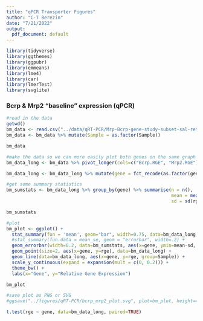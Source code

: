 ---
title: "qPCR Transporter Figures"
author: "C-T Berezin"
date: "7/21/2022"
output:
  pdf_document: default
---

```{r, message=FALSE, error=FALSE}
library(tidyverse)
library(ggthemes)
library(ggpubr)
library(emmeans)
library(lme4)
library(car)
library(lmerTest)
library(svglite)
```

### Bcrp & Mrp2 "baseline" expression (qPCR)

```{r}
#read in the data
getwd()
bm_data <- read.csv("../data/qRT-PCR/Mrp-Bcrp-gene-study-subset-sal-ret-only.csv", fileEncoding = 'UTF-8-BOM')
bm_data <- bm_data %>% mutate(Sample = as.factor(Sample))

bm_data

#make the data so we can more easily plot both genes on the same graph
bm_data_long <- bm_data %>% pivot_longer(cols=c("Bcrp.RGE", "Mrp2.RGE"), names_to = "gene", values_to="rge")

bm_data_long <- bm_data_long %>% mutate(gene = fct_recode(as.factor(gene), Bcrp = "Bcrp.RGE", Mrp2 = "Mrp2.RGE"))

#get some summary statistics
bm_sumstats <- bm_data_long %>% group_by(gene) %>% summarise(n = n(),
                                                             mean = mean(rge),
                                                             sd = sd(rge))

bm_sumstats

#plot
bm_plot <- ggplot() +
  stat_summary(fun = 'mean', geom="bar", width=0.75, data=bm_data_long, aes(x=gene, y=rge)) +
  #stat_summary(fun.data = mean_se, geom = "errorbar", width=.2) +
  geom_errorbar(width=0.2, data=bm_sumstats, aes(x=gene, ymin=mean-sd, ymax=mean+sd)) +
  geom_point(size=2, aes(x=gene, y=rge), data=bm_data_long) +
  geom_line(data=bm_data_long, aes(x=gene, y=rge, group=Sample)) +
  scale_y_continuous(expand = expansion(mult = c(0, 0.2))) +
  theme_bw() +
  labs(x="Gene", y="Relative Gene Expression")

bm_plot

#save plot as PNG or SVG
#ggsave("../figures/qRT-PCR/bcrp_mrp2_plot.svg", plot=bm_plot, height=4, width=4)

t.test(rge ~ gene, data=bm_data_long, paired=TRUE)

```
